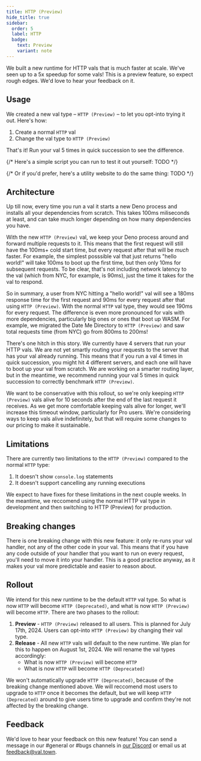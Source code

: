 ```yaml
---
title: HTTP (Preview)
hide_title: true
sidebar:
  order: 5
  label: HTTP
  badge:
    text: Preview
    variant: note
---
```


We built a new runtime for HTTP vals that is much faster at scale. We've seen up to a 5x speedup for some vals! This is a preview feature, so expect rough edges. We'd love to hear your feedback on it.

## Usage

We created a new val type – `HTTP (Preview)` – to let you opt-into trying it out. Here's how:

1. Create a normal `HTTP` val
2. Change the val type to `HTTP (Preview)`

That's it! Run your val 5 times in quick succession to see the difference.

{/* Here's a simple script you can run to test it out yourself: TODO */}

{/* Or if you'd prefer, here's a utility website to do the same thing: TODO */}

## Architecture

Up till now, every time you run a val it starts a new Deno process and installs all your dependencies from scratch. This takes 100ms miliseconds at least, and can take much longer depending on how many dependencies you have.

With the new `HTTP (Preview)` val, we keep your Deno process around and forward multiple requests to it. This means that the first request will still have the 100ms+ cold start time, but every request after that will be _much_ faster. For example, the simplest posssible val that just returns "hello world!" will take 100ms to boot up the first time, but then only 10ms for subsequent requests. To be clear, that's not including network latency to the val (which from NYC, for example, is 90ms), just the time it takes for the val to respond.

So in summary, a user from NYC hitting a "hello world!" val will see a 180ms response time for the first request and 90ms for every request after that using `HTTP (Preview)`. With the normal `HTTP` val type, they would see 190ms for every request. The difference is even more pronounced for vals with more dependencies, particularly big ones or ones that boot up WASM. For example, we migrated the Date Me Directory to `HTTP (Preview)` and saw total requests time (from NYC) go from 800ms to 200ms!

There's one hitch in this story. We currently have 4 servers that run your HTTP vals. We are not yet smartly routing your requests to the server that has your val already running. This means that if you run a val 4 times in quick succession, you might hit 4 different servers, and each one will have to boot up your val from scratch. We are working on a smarter routing layer, but in the meantime, we recommend running your val 5 times in quick succession to correctly benchmark `HTTP (Preview)`.

We want to be conservative with this rollout, so we're only keeping `HTTP (Preview)` vals alive for 10 seconds after the end of the last request it receives. As we get more comfortable keeping vals alive for longer, we'll increase this timeout window, particularly for Pro users. We're considering ways to keep vals alive indefinitely, but that will require some changes to our pricing to make it sustainable.

## Limitations

There are currently two limitations to the `HTTP (Preview)` compared to the normal `HTTP` type:

1. It doesn't show `console.log` statements
2. It doesn't support cancelling any running executions

We expect to have fixes for these limitations in the next couple weeks. In the meantime, we reccomend using the normal HTTP val type in development and then switching to HTTP (Preview) for production.

## Breaking changes

There is one breaking change with this new feature: it only re-runs your val handler, not any of the other code in your val. This means that if you have any code outside of your handler that you want to run on every request, you'll need to move it into your handler. This is a good practice anyway, as it makes your val more predictable and easier to reason about.

## Rollout

We intend for this new runtime to be the default `HTTP` val type. So what is now `HTTP` will become `HTTP (Deprecated)`, and what is now `HTTP (Preview)` will become `HTTP`. There are two phases to the rollout:

1. **Preview** - `HTTP (Preview)` released to all users. This is planned for July 17th, 2024. Users can opt-into `HTTP (Preview)` by changing their val type.
2. **Release** - All new `HTTP` vals will default to the new runtime. We plan for this to happen on August 1st, 2024. We will rename the val types accordingly:
   - What is now `HTTP (Preview)` will become `HTTP`
   - What is now `HTTP` will become `HTTP (Deprecated)`

We won't automatically upgrade `HTTP (Deprecated)`, because of the breaking change mentioned above. We will reccomend most users to upgrade to `HTTP` once it becomes the default, but we will keep `HTTP (Deprecated)` around to give users time to upgrade and confirm they're not affected by the breaking change.

## Feedback

We'd love to hear your feedback on this new feature! You can send a message in our #general or #bugs channels in [our Discord](https://discord.gg/dHv45uN5RY) or email us at [feedback@val.town](mailto:feedback@val.town).
